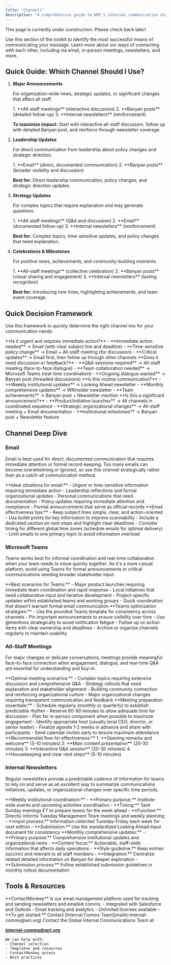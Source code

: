 ```yaml
---
title: "Channels"
description: "A comprehensive guide to WRI's internal communication channels"
---
```


<Aside type="caution" title="Under construction">
This page is currently under construction. Please check back later!
</Aside>

Use this section of the toolkit to identify the most successful means of communicating your message. Learn more about our ways of connecting with each other, including via email, in-person meetings, newsletters, and more.

## Quick Guide: Which Channel Should I Use?

<Steps>

1. **Major Announcements**
   
   For organization-wide news, strategic updates, or significant changes that affect all staff.
   
   <Aside type="tip" title="Best Channel Combination">
   1. **All-staff meetings** (interactive discussion)
   2. **Banyan posts** (detailed follow-up)
   3. **Internal newsletters** (reinforcement)
   </Aside>
   
   **To maximize impact:** Start with interactive all-staff discussion, follow up with detailed Banyan post, and reinforce through newsletter coverage.

2. **Leadership Updates**
   
   For direct communication from leadership about policy changes and strategic direction.
   
   <Aside type="note" title="Best Channel Combination">
   1. **Email** (direct, documented communication)
   2. **Banyan posts** (broader visibility and discussion)
   </Aside>
   
   **Best for:** Direct leadership communication, policy changes, and strategic direction updates.

3. **Strategy Updates**
   
   For complex topics that require explanation and may generate questions.
   
   <Aside type="caution" title="Best Channel Combination">
   1. **All-staff meetings** (Q&A and discussion)
   2. **Email** (documented follow-up)
   3. **Internal newsletters** (reinforcement)
   </Aside>
   
   **Best for:** Complex topics, time-sensitive updates, and policy changes that need explanation.

4. **Celebrations & Milestones**
   
   For positive news, achievements, and community-building moments.
   
   <Aside type="tip" title="Best Channel Combination">
   1. **All-staff meetings** (collective celebration)
   2. **Banyan posts** (visual sharing and engagement)
   3. **Internal newsletters** (lasting recognition)
   </Aside>
   
   **Best for:** Introducing new hires, highlighting achievements, and team event coverage.

</Steps>

## Quick Decision Framework

Use this framework to quickly determine the right channel mix for your communication needs:

<Tabs>
<TabItem label="Urgent Matters">
**Is it urgent and requires immediate action?**
- **Immediate action needed** → Email (with clear subject line and deadline)
- **Time-sensitive policy change** → Email + All-staff meeting (for discussion)
- **Critical updates** → Email first, then follow up through other channels
</TabItem>
<TabItem label="Interactive Content">
**Does it need discussion or feedback?**
- **Q&A sessions required** → All-staff meeting (face-to-face dialogue)
- **Team collaboration needed** → Microsoft Teams (real-time coordination)
- **Ongoing dialogue wanted** → Banyan post (threaded discussions)
</TabItem>
<TabItem label="Regular Updates">
**Is this routine communication?**
- **Weekly institutional updates** → Looking Ahead newsletter
- **Monthly comprehensive updates** → WRInsider newsletter
- **Team achievements** → Banyan post + Newsletter mention
</TabItem>
<TabItem label="Major Events">
**Is this a significant announcement?**
- **Product/initiative launches** → All channels in coordinated sequence
- **Strategic organizational changes** → All-staff meeting + Email documentation
- **Institutional milestones** → Banyan post + Newsletter feature
</TabItem>
</Tabs>


## Channel Deep Dive

### Email

Email is best used for direct, documented communication that requires immediate attention or formal record-keeping. Too many emails can become overwhelming or ignored, so use this channel strategically rather than as a catch-all communication method.

<Tabs>
<TabItem label="When to Use">
**Ideal situations for email:**
- Urgent or time-sensitive information requiring immediate action
- Leadership reflections and formal organizational updates
- Personal communications that need documentation
- Policy updates requiring immediate attention and compliance
- Formal announcements that serve as official records
</TabItem>
<TabItem label="Best Practices">
**Email effectiveness tips:**
- Keep subject lines simple, clear, and action-oriented
- Use bullet points for key information to improve scannability
- Include a dedicated section on next steps and highlight clear deadlines
- Consider timing for different global time zones (schedule emails for optimal delivery)
- Limit emails to one primary topic to avoid information overload
</TabItem>
</Tabs>

### Microsoft Teams

Teams works best for informal coordination and real-time collaboration when your team needs to move quickly together. As it's a more casual platform, avoid using Teams for formal announcements or critical communications needing broader stakeholder input.

<Tabs>
<TabItem label="When to Use">
**Best scenarios for Teams:**
- Major product launches requiring immediate team coordination and rapid response
- Local initiatives that need collaborative input and iterative development
- Project-specific updates within established teams and working groups
- Quick coordination that doesn't warrant formal email communication
</TabItem>
<TabItem label="Best Practices">
**Teams optimization strategies:**
- Use the provided Teams template for consistency across channels
- Pin important announcements to ensure visibility over time
- Use @mentions strategically to avoid notification fatigue
- Follow up on action items with clear ownership and deadlines
- Archive or organize channels regularly to maintain usability
</TabItem>
</Tabs>

### All-Staff Meetings

For major changes or delicate conversations, meetings provide meaningful face-to-face connection when engagement, dialogue, and real-time Q&A are essential for understanding and buy-in.

<Tabs>
<TabItem label="Best Uses">
**Optimal meeting scenarios:**
- Complex topics requiring extensive discussion and comprehensive Q&A
- Strategy rollouts that need explanation and stakeholder alignment
- Building community connection and reinforcing organizational culture
- Major organizational changes requiring transparent communication and feedback
</TabItem>
<TabItem label="Planning Checklist">
**Meeting preparation essentials:**
- Schedule regularly (monthly or quarterly) to establish predictable rhythm
- Reserve 60-90 minutes to allow adequate time for discussion
- Plan for in-person component when possible to maximize engagement
- Identify appropriate host (usually local CEO, director, or senior leader)
- Finalize agenda 1-2 weeks in advance and share with participants
- Send calendar invites early to ensure maximum attendance
</TabItem>
<TabItem label="Meeting Structure">
**Recommended flow for effectiveness:**
1. **Opening remarks and welcome** (5-10 minutes)
2. **Main content presentation** (20-30 minutes)
3. **Interactive Q&A session** (20-30 minutes)
4. **Housekeeping and clear next steps** (5-10 minutes)
</TabItem>
</Tabs>

### Internal Newsletters

Regular newsletters provide a predictable cadence of information for teams to rely on and serve as an excellent way to summarize communications initiatives, updates, or organizational changes over specific time periods.

<Tabs>
<TabItem label="Looking Ahead (Weekly)">
**Weekly institutional coordination:**
- **Primary purpose:** Institute-wide events and upcoming activities coordination
- **Timing:** Sent Sunday evenings ET to prepare teams for the week ahead
- **Function:** Directly informs Tuesday Management Team meetings and weekly planning
- **Input process:** Information collected Tuesday-Friday each week for next edition
- **Submission:** Use the standardized Looking Ahead Input document for consistency
</TabItem>
<TabItem label="WRInsider (Monthly)">
**Monthly comprehensive updates:**
- **Primary purpose:** Comprehensive institutional updates and organizational news
- **Content focus:** Actionable, staff-wide information that affects daily operations
- **Style guideline:** Keep entries succinct and relevant to all staff members
- **Integration:** Centralize related detailed information on Banyan for deeper exploration
- **Submission process:** Follow established submission guidelines in monthly rollout documentation
</TabItem>
</Tabs>

## Tools & Resources

<CardGrid>
  <Card title="ContactMonkey" icon="document">
    **ContactMonkey** is our email management platform used for tracking and sending newsletters and emailed comms.
    - Integrated with Salesforce and Outlook
    - Email tracking and analytics
    - Unlimited licenses available
    - **To get started:** Contact [Internal Comms Team](mailto:internal-comms@wri.org)
  </Card>

  <Card title="Need Help?" icon="comment">
    Contact the Global Internal Communications Team at:
    
   [**internal-comms@wri.org**](mailto:internal-comms@wri.org)
    
    We can help with:
    - Channel selection
    - Templates and resources
    - ContactMonkey access
    - Best practices
  </Card>
</CardGrid>